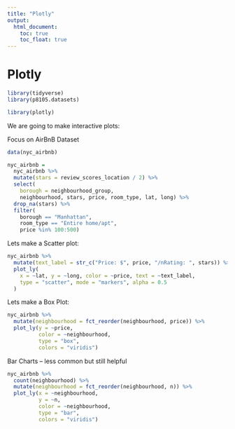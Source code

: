 ```yaml
---
title: "Plotly"
output: 
  html_document:
    toc: true
    toc_float: true
---
```


# Plotly

```r
library(tidyverse)
library(p8105.datasets)

library(plotly)
```

We are going to make interactive plots: 

Focus on AirBnB Dataset
```r
data(nyc_airbnb)

nyc_airbnb = 
  nyc_airbnb %>% 
  mutate(stars = review_scores_location / 2) %>% 
  select(
    borough = neighbourhood_group, 
    neighbourhood, stars, price, room_type, lat, long) %>% 
  drop_na(stars) %>% 
  filter(
    borough == "Manhattan",
    room_type == "Entire home/apt",
    price %in% 100:500)
```

Lets make a Scatter plot:

```r
nyc_airbnb %>% 
  mutate(text_label = str_c("Price: $", price, "/nRating: ", stars)) %>% 
  plot_ly(
    x = ~lat, y = ~long, color = ~price, text = ~text_label,
    type = "scatter", mode = "markers", alpha = 0.5
  )
```

Lets make a Box Plot: 

```r
nyc_airbnb %>% 
  mutate(neighbourhood = fct_reorder(neighbourhood, price)) %>% 
  plot_ly(y = ~price, 
          color = ~neighbourhood, 
          type = "box", 
          colors = "viridis")
```

Bar Charts -- less common but still helpful 

```r
nyc_airbnb %>% 
  count(neighbourhood) %>% 
  mutate(neighbourhood = fct_reorder(neighbourhood, n)) %>%
  plot_ly(x = ~neighbourhood, 
          y = ~n, 
          color = ~neighbourhood, 
          type = "bar", 
          colors = "viridis")
```

